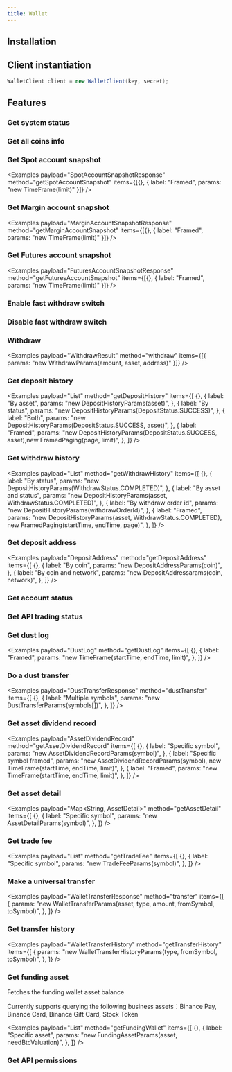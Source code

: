 ```yaml
---
title: Wallet
---
```



<RepoBadges artifact="wallet" />

## Installation

<ArtifactInstall repo="wallet" />

## Client instantiation

```java
WalletClient client = new WalletClient(key, secret);
```

## Features

### Get system status

<Examples payload="SystemStatus" method="getSystemStatus" items={[{}]} />

### Get all coins info

<Examples payload="CoinInformation>" method="getAllCoinsInfo" items={[{}]} />

### Get Spot account snapshot

<Examples
    payload="SpotAccountSnapshotResponse"
    method="getSpotAccountSnapshot"
    items={[{}, { label: "Framed", params: "new TimeFrame(limit)" }]}
/>

### Get Margin account snapshot

<Examples
    payload="MarginAccountSnapshotResponse"
    method="getMarginAccountSnapshot"
    items={[{}, { label: "Framed", params: "new TimeFrame(limit)" }]}
/>

### Get Futures account snapshot

<Examples
    payload="FuturesAccountSnapshotResponse"
    method="getFuturesAccountSnapshot"
    items={[{}, { label: "Framed", params: "new TimeFrame(limit)" }]}
/>

### Enable fast withdraw switch

<Examples payload="Void" method="enableFastWithdrawSwitch" items={[{}]} />

### Disable fast withdraw switch

<Examples payload="Void" method="disableFastWithdrawSwitch" items={[{}]} />

### Withdraw

<Examples
    payload="WithdrawResult"
    method="withdraw"
    items={[{ params: "new WithdrawParams(amount, asset, address)" }]}
/>

### Get deposit history

<Examples
    payload="List<DepositHistory>"
    method="getDepositHistory"
    items={[
        {},
        {
            label: "By asset",
            params: "new DepositHistoryParams(asset)",
        },
        {
            label: "By status",
            params: "new DepositHistoryParams(DepositStatus.SUCCESS)",
        },
        {
            label: "Both",
            params: "new DepositHistoryParams(DepositStatus.SUCCESS, asset)",
        },
        {
            label: "Framed",
            params: "new DepositHistoryParams(DepositStatus.SUCCESS, asset),new FramedPaging(page, limit)",
        },
    ]}
/>

### Get withdraw history

<Examples
    payload="List<WithdrawHistory>"
    method="getWithdrawHistory"
    items={[
        {},
        {
            label: "By status",
            params: "new DepositHistoryParams(WithdrawStatus.COMPLETED)",
        },
        {
            label: "By asset and status",
            params: "new DepositHistoryParams(asset, WithdrawStatus.COMPLETED)",
        },
        {
            label: "By withdraw order id",
            params: "new DepositHistoryParams(withdrawOrderId)",
        },
        {
            label: "Framed",
            params: "new DepositHistoryParams(asset, WithdrawStatus.COMPLETED), new FramedPaging(startTime, endTime, page)",
        },
    ]}
/>

### Get deposit address

<Examples
    payload="DepositAddress"
    method="getDepositAddress"
    items={[
        {},
        {
            label: "By coin",
            params: "new DepositAddressParams(coin)",
        },
        {
            label: "By coin and network",
            params: "new DepositAddressarams(coin, network)",
        },
    ]}
/>

### Get account status

<Examples payload="AccountStatus" method="getAccountstatus" items={[{}]} />

### Get API trading status

<Examples payload="ApiTradingStatus" method="getApiTradingStatus" items={[{}]} />

### Get dust log

<Examples
    payload="DustLog"
    method="getDustLog"
    items={[
        {},
        {
            label: "Framed",
            params: "new TimeFrame(startTime, endTime, limit)",
        },
    ]}
/>

### Do a dust transfer

<Examples
    payload="DustTransferResponse"
    method="dustTransfer"
    items={[
        {},
        {
            label: "Multiple symbols",
            params: "new DustTransferParams(symbols[])",
        },
    ]}
/>

### Get asset dividend record

<Examples
    payload="AssetDividendRecord"
    method="getAssetDividendRecord"
    items={[
        {},
        {
            label: "Specific symbol",
            params: "new AssetDividendRecordParams(symbol)",
        },
        {
            label: "Specific symbol framed",
            params: "new AssetDividendRecordParams(symbol), new TimeFrame(startTime, endTime, limit)",
        },
        {
            label: "Framed",
            params: "new TimeFrame(startTime, endTime, limit)",
        },
    ]}
/>

### Get asset detail

<Examples
    payload="Map<String, AssetDetail>"
    method="getAssetDetail"
    items={[
        {},
        {
            label: "Specific symbol",
            params: "new AssetDetailParams(symbol)",
        },
    ]}
/>

### Get trade fee

<Examples
    payload="List<TradeFee>"
    method="getTradeFee"
    items={[
        {},
        {
            label: "Specific symbol",
            params: "new TradeFeeParams(symbol)",
        },
    ]}
/>

### Make a universal transfer

<Examples
    payload="WalletTransferResponse"
    method="transfer"
    items={[
        {
            params: "new WalletTransferParams(asset, type, amount, fromSymbol, toSymbol)",
        },
    ]}
/>

### Get transfer history

<Examples
    payload="WalletTransferHistory"
    method="getTransferHistory"
    items={[
        {
            params: "new WalletTransferHistoryParams(type, fromSymbol, toSymbol)",
        },
    ]}
/>

### Get funding asset

Fetches the funding wallet asset balance

Currently supports querying the following business assets：Binance Pay, Binance Card, Binance Gift Card, Stock Token

<Examples
    payload="List<FundingAsset>"
    method="getFundingWallet"
    items={[
        {},
        {
            label: "Specific asset",
            params: "new FundingAssetParams(asset, needBtcValuation)",
        },
    ]}
/>

### Get API permissions

<Examples payload="ApiPermissions" method="getApiPermissions" items={[{}]} />
